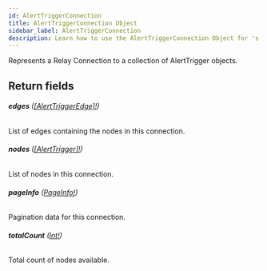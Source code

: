 ```yaml
---
id: AlertTriggerConnection
title: AlertTriggerConnection Object
sidebar_label: AlertTriggerConnection
description: Learn how to use the AlertTriggerConnection Object for 's API.
---
```


Represents a Relay Connection to a collection of AlertTrigger objects.

## Return fields

###### <b>edges</b> ([[AlertTriggerEdge]!](api/schema/object/AlertTriggerEdge.mdx))

List of edges containing the nodes in this connection.

###### <b>nodes</b> ([[AlertTrigger]!](api/schema/object/AlertTrigger.mdx))

List of nodes in this connection.

###### <b>pageInfo</b> ([PageInfo!](api/schema/object/PageInfo.mdx))

Pagination data for this connection.

###### <b>totalCount</b> ([Int!](api/schema/scalar/Int.mdx))

Total count of nodes available.
